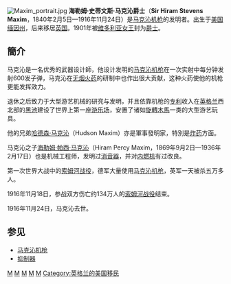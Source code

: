 {{Unreferenced|time=2022-04-28T06:14:22+00:00}}
[[File:Maxim_portrait.jpg|right]]
'''海勒姆·史蒂文斯·马克沁爵士'''（'''Sir Hiram Stevens Maxim'''，1840年2月5日—1916年11月24日）是[[马克沁机枪|马克沁机枪]]的发明者。出生于[[美国|美国]][[缅因州|缅因州]]，后来移居[[英国|英国]]。1901年被[[维多利亚女王|维多利亚女王]]封为[[爵士|爵士]]。

==簡介==

马克沁是一名优秀的武器设计師，他设计发明的[[马克沁机枪|马克沁机枪]]在一次实射中每分钟发射600发子弹，马克沁在[[无烟火药|无烟火药]]的研制中也作出很大贡献，这种火药使他的机枪更能发挥效力。

退休之后致力于大型游艺机械的研究与发明，并且依靠机枪的[[专利|专利]]收入在[[英格兰|英格兰]]西北部的[[黑池|黑池]]建设了世界上第一座[[游乐场|游乐场]]，安置了诸如[[旋轉木馬|旋轉木馬]]一类的大型游艺玩具。

他的兄弟[[哈德森·马克沁|哈德森·马克沁]]（Hudson Maxim）亦是軍事發明家，特別是[[炸药|炸药]]方面。

马克沁之子[[海勒姆·帕西·马克沁|海勒姆·帕西·马克沁]]（Hiram Percy Maxim，1869年9月2日—1936年2月17日）也是机械工程师，发明过[[抑制器|消音器]]，并对[[内燃机|内燃机]]有过改良。

第一次世界大战中的[[索姆河战役|索姆河战役]]，德军大量使用[[马克沁机枪|马克沁机枪]]，英军一天被杀五万多人。

1916年11月18日，参战双方伤亡约134万人的[[索姆河战役|索姆河战役]]结束。

1916年11月24日，马克沁去世。

== 参见 ==
* [[马克沁机枪|马克沁机枪]]
* [[抑制器|抑制器]]

{{Authority control}}
[[Category:英国发明家|M]]
[[Category:美国发明家|M]]
[[Category:1840年出生|M]]
[[Category:1916年逝世|M]]
[[Category:下級勳位爵士|M]]
[[Category:英格兰的美国移民|Category:英格兰的美国移民]]
